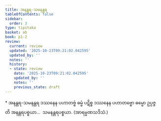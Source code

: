 ```yaml
---
title: အနန္တရ-သမနန္တရ
tableOfContents: false
sidebar:
  order: 3
type: tipitaka
basket: ab
book: p1-2
review:
  current: review
  updated: '2025-10-23T09:21:02.042595'
  updated_by: ''
  notes: ''
  history:
  - state: review
    date: '2025-10-23T09:21:02.042595'
    updated_by: ''
    notes: ''
    previous_state: draft
---
```



<ReviewStatus review={frontmatter.review} showDetails={true} />

<HypothesisAnnotation frontmatter={frontmatter} />

<DynamicBreadcrumb />

<Paragraph type="center" book="p1-2">
* အနန္တရ-သမနန္တရ
</Paragraph>

<Division number="8" book="p1-2" e="ch" v="37" p="137">

<Paragraph number="807" book="p1-2">
ဒဿနေန ပဟာတဗ္ဗံ ဓမ္မံ ပဋိစ္စ ဒဿနေန ပဟာတဗ္ဗော ဓမ္မော ဥပ္ပဇ္ဇတိ အနန္တရပစ္စယာ…  သမနန္တရပစ္စယာ. (အာရမ္မဏသဒိသံ.)
</Paragraph>
</Division>